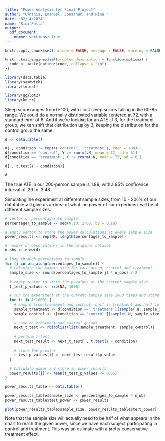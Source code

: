```yaml
---
title: "Power Analysis for Final Project"
author: "Cynthia, Emanuel, Jonathan, and Rina "
date: "02/14/2024"
name: "Rina Palta"
output: 
  pdf_document: 
    number_sections: true
---
```


```r
knitr::opts_chunk$set(include = FALSE, message = FALSE, warning = FALSE )

knitr::knit_engines$set(problem_description = function(options) {
  code <- paste(options$code, collapse = "\n")
})
```

```r
library(data.table)
library(sandwich)
library(lmtest)

library(ggplot2)
library(knitr)
```

Sleep score ranges from 0-100, with most sleep scores falling in the 60-85 range. We could do a normally distributed variable centered at 72, with a standard error of 6. And if we're looking for an ATE of 3, for the treatment group, we can shift that distribution up by 3, keeping the distribution for the control group the same. 


```r
d <- data.table()

d[ , condition := rep(c('control', 'treatment'), each = 100)]
d[condition == 'control', Y := rnorm(.N, mean = 72, sd = 6)]
d[condition == 'treatment', Y := rnorm(.N, mean = 75, sd = 6)]

d[ , t.test(Y ~ condition)]
```
```r
d
```


The true ATE in our 200-person sample is 1.89, with a 95% confidence interval of .29 to .3.48. 

Simulating the experiment at different sample sizes, from 10 - 200% of our datatable will give us an idea of what the power of our experiment will be at different sample sizes. 

```r

# vector of percentages to sample
percentages_to_sample <- seq(0.10, 2.00, by = 0.10)

# empty vector to store the power calculations at every sample size
power_results <- rep(NA, length(percentages_to_sample))

# number of observations in the original dataset
n_obs <- nrow(d)

# loop through percentages to sample
for (j in seq_along(percentages_to_sample)) {
  # calculate the sample size for each group, control and treatment
  sample_size <- round(percentages_to_sample[j] * n_obs) / 2
  
  # empty vector to store the p-values at the current sample size
  t_test_p_values <- rep(NA, 1000) 
  
  # run the experiment at the current sample size 1000 times and store the 1000 p-values created from each t-test
  for (i in 1:1000) {
    # sample from treatment and control--half in treatment and half in control
    sample_treatment <- d[condition == 'treatment'][sample(.N, sample_size, replace = TRUE)]
    sample_control <- d[condition == 'control'][sample(.N, sample_size, replace = TRUE)]
    
    # combine treatment and control groups
    next_t_test <- rbindlist(list(sample_treatment, sample_control))
    
    # perform t-test
    next_test_result <- next_t_test[ , t.test(Y ~ condition)]
    
    # store the p-value
    t_test_p_values[i] <- next_test_result$p.value
  }
  
  # Calculate power and store in power_results
  power_results[j] <- mean(t_test_p_values <= 0.05)
}


```


```r
power_results_table <- data.table()
```

```r
power_results_table$sample_size <- percentages_to_sample * n_obs
power_results_table$test_power <- power_results

```

```r
plot(power_results_table$sample_size, power_results_table$test_power)
```

Note that the sample size will actually need to be half of what appears in the chart to reach the given power, since we have each subject participating in control and treatment. This was an estimate with a pretty conservative treatment effect. 
